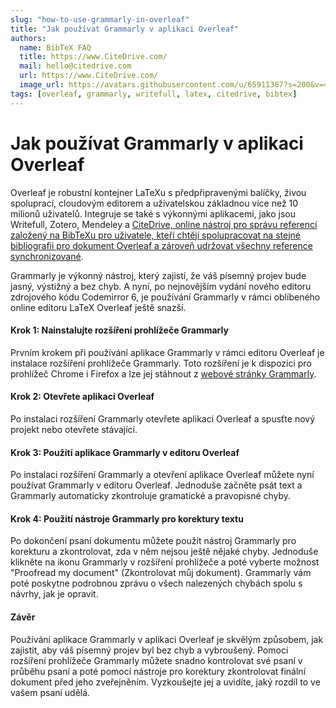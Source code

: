 ```yaml
---
slug: "how-to-use-grammarly-in-overleaf"
title: "Jak používat Grammarly v aplikaci Overleaf"
authors:
  name: BibTeX FAQ
  title: https://www.CiteDrive.com/
  mail: hello@citedrive.com
  url: https://www.CiteDrive.com/
  image_url: https://avatars.githubusercontent.com/u/65911387?s=200&v=4
tags: [overleaf, grammarly, writefull, latex, citedrive, bibtex]
---
```


# Jak používat Grammarly v aplikaci Overleaf

Overleaf je robustní kontejner LaTeXu s předpřipravenými balíčky, živou spoluprací, cloudovým editorem a uživatelskou základnou více než 10 milionů uživatelů. Integruje se také s výkonnými aplikacemi, jako jsou Writefull, Zotero, Mendeley a [CiteDrive, online nástroj pro správu referencí založený na BibTeXu pro uživatele, kteří chtějí spolupracovat na stejné bibliografii pro dokument Overleaf a zároveň udržovat všechny reference synchronizované](https://www.overleaf.com/blog/better-bibliography-management-with-overleaf-citedrive-and-bibtex-biblatex).


Grammarly je výkonný nástroj, který zajistí, že váš písemný projev bude jasný, výstižný a bez chyb. A nyní, po nejnovějším vydání nového editoru zdrojového kódu Codemirror 6, je používání Grammarly v rámci oblíbeného online editoru LaTeX Overleaf ještě snazší. 

#### Krok 1: Nainstalujte rozšíření prohlížeče Grammarly

Prvním krokem při používání aplikace Grammarly v rámci editoru Overleaf je instalace rozšíření prohlížeče Grammarly. Toto rozšíření je k dispozici pro prohlížeč Chrome i Firefox a lze jej stáhnout z [webové stránky Grammarly](https://www.grammarly.com/).

#### Krok 2: Otevřete aplikaci Overleaf

Po instalaci rozšíření Grammarly otevřete aplikaci Overleaf a spusťte nový projekt nebo otevřete stávající.

#### Krok 3: Použití aplikace Grammarly v editoru Overleaf

Po instalaci rozšíření Grammarly a otevření aplikace Overleaf můžete nyní používat Grammarly v editoru Overleaf. Jednoduše začněte psát text a Grammarly automaticky zkontroluje gramatické a pravopisné chyby.

#### Krok 4: Použití nástroje Grammarly pro korektury textu

Po dokončení psaní dokumentu můžete použít nástroj Grammarly pro korekturu a zkontrolovat, zda v něm nejsou ještě nějaké chyby. Jednoduše klikněte na ikonu Grammarly v rozšíření prohlížeče a poté vyberte možnost "Proofread my document" (Zkontrolovat můj dokument). Grammarly vám poté poskytne podrobnou zprávu o všech nalezených chybách spolu s návrhy, jak je opravit.

#### Závěr

Používání aplikace Grammarly v aplikaci Overleaf je skvělým způsobem, jak zajistit, aby váš písemný projev byl bez chyb a vybroušený. Pomocí rozšíření prohlížeče Grammarly můžete snadno kontrolovat své psaní v průběhu psaní a poté pomocí nástroje pro korektury zkontrolovat finální dokument před jeho zveřejněním. Vyzkoušejte jej a uvidíte, jaký rozdíl to ve vašem psaní udělá.
